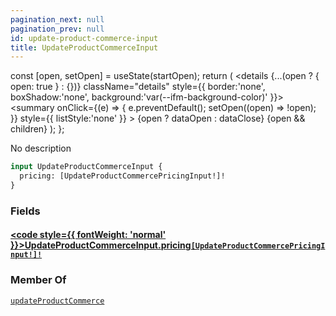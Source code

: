 ```yaml
---
pagination_next: null
pagination_prev: null
id: update-product-commerce-input
title: UpdateProductCommerceInput
---
```









  const [open, setOpen] = useState(startOpen);
  return (
    <details {...(open ? { open: true } : {})} className="details" style={{ border:'none', boxShadow:'none', background:'var(--ifm-background-color)' }}>
      <summary
        onClick={(e) => {
          e.preventDefault();
          setOpen((open) => !open);
        }}
        style={{ listStyle:'none' }}
      >
      {open ? dataOpen : dataClose}
      </summary>
      {open && children}
    </details>
  );
};








No description


```graphql
input UpdateProductCommerceInput {
  pricing: [UpdateProductCommercePricingInput!]!
}
```




### Fields

#### [<code style={{ fontWeight: 'normal' }}>UpdateProductCommerceInput.<b>pricing</b></code>](#)<Bullet />[`[UpdateProductCommercePricingInput!]!`](/types/inputs/update-product-commerce-pricing-input.mdx) <Badge class="badge badge--secondary" text="non-null"/> <Badge class="badge badge--secondary" text="input"/> 







### Member Of

[`updateProductCommerce`](/operations/mutations/update-product-commerce.mdx)  <Badge class="badge badge--secondary" text="mutation"/>

